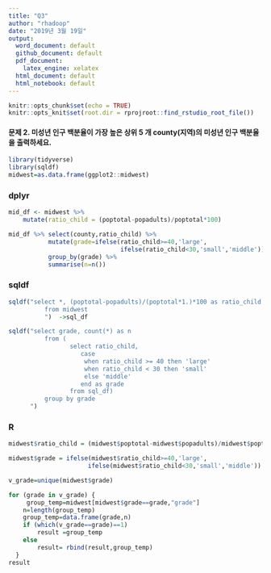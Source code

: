 ```yaml
---
title: "Q3"
author: "rhadoop"
date: "2019년 3월 19일"
output: 
  word_document: default
  github_document: default
  pdf_document: 
    latex_engine: xelatex
  html_document: default
  html_notebook: default  
---
```


```r
knitr::opts_chunk$set(echo = TRUE)
knitr::opts_knit$set(root.dir = rprojroot::find_rstudio_root_file())
```

#### 문제 2. 미성년 인구 백분율이 가장 높은 상위 5 개 county(지역)의 미성년 인구 백분율을 출력하세요. 

```r
library(tidyverse)
library(sqldf)
midwest=as.data.frame(ggplot2::midwest)
```

### dplyr
```r
mid_df <- midwest %>%
    mutate(ratio_child = (poptotal-popadults)/poptotal*100) 

mid_df %>% select(county,ratio_child) %>% 
           mutate(grade=ifelse(ratio_child>=40,'large',
                               ifelse(ratio_child<30,'small','middle'))) %>% 
           group_by(grade) %>% 
           summarise(n=n())
```
### sqldf
```r
sqldf("select *, (poptotal-popadults)/(poptotal*1.)*100 as ratio_child
          from midwest
          ")  ->sql_df

sqldf("select grade, count(*) as n
          from (
                 select ratio_child, 
                    case 
                     when ratio_child >= 40 then 'large'
                     when ratio_child < 30 then 'small'
                     else 'middle'
                    end as grade   
                 from sql_df)
          group by grade
      ")

```
### R
```r
midwest$ratio_child = (midwest$poptotal-midwest$popadults)/midwest$poptotal*100

midwest$grade = ifelse(midwest$ratio_child>=40,'large',
                      ifelse(midwest$ratio_child<30,'small','middle'))

v_grade=unique(midwest$grade)

for (grade in v_grade) {
     group_temp=midwest[midwest$grade==grade,"grade"]
    n=length(group_temp)
    group_temp=data.frame(grade,n)
    if (which(v_grade==grade)==1)
        result =group_temp
    else
        result= rbind(result,group_temp)
  }
result
```